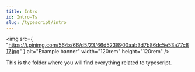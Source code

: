 ```yaml
---
title: Intro
id: Intro-Ts
slug: /typescript/intro
---
```



<img
  src={
    "https://i.pinimg.com/564x/66/d5/23/66d5238900aab3d7b86dc5e53a77c817.jpg"
  }
  alt="Example banner"
  width="120rem"
  height="120rem"
/>

This is the folder where you will find everything related to <Highlight color={Colors.TypeScriptBlue}>typescript.</Highlight>
